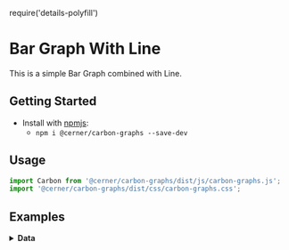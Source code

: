 
require('details-polyfill')

# Bar Graph With Line
This is a simple Bar Graph combined with Line.

## Getting Started

- Install with [npmjs](https://www.npmjs.com):
  - `npm i @cerner/carbon-graphs --save-dev`

## Usage
```js
import Carbon from '@cerner/carbon-graphs/dist/js/carbon-graphs.js';
import '@cerner/carbon-graphs/dist/css/carbon-graphs.css';
```

## Examples
<CombinationGraph />

<details>
<summary style={{fontSize: 24 }}>
<b>Data</b>
</summary>

### Graph Config object
<GraphConfig />

### Data object
#### Bar Dataset
<DataObject1 />

#### Line Dataset
<DataObject2 />
</details>
